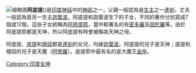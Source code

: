 [[File:Lord_Brahma_and_Adhiti_-_19th_Century_Illustration.jpg|缩略图]]'''阿底提'''({{lang-sa|अदिति}})是[[印度神話|印度神話]]中的[[神祇|神祇]]之一，父親一般認為是[[生主|生主]]之一[[達剎|達剎]]，丈夫一般認為是另一生主[[迦葉波|迦葉波]]。阿底提和迦葉波生下的子女，不同的著作分別寫成7個或12個，這些子女統稱為[[阿底提耶|阿底提耶]]，當中較著名的有[[密多羅|密多羅]]及[[因陀羅|因陀羅]]等。由於阿底提耶都是天神，所以阿底提有時會被稱為天神之母。

阿底提、[[底提|底提]]和[[檀奴|檀奴]]都是[[達剎|達剎]]的女兒，均嫁[[迦葉波|迦葉波]]。阿底提的兒子是天神；底提和檀奴的兒子是天魔（[[阿修羅|阿修羅]]）。底提耶中最有名的是大魔王[[金座|金座]]。

{{印度神話}}
{{hindu-myth-stub}}

[[Category:印度女神|Category:印度女神]]